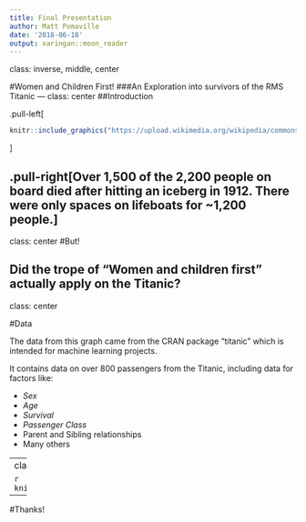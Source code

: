 ```yaml
---
title: Final Presentation
author: Matt Pomaville
date: '2018-06-18'
output: xaringan::moon_reader
---
```

class: inverse, middle, center

#Women and Children First!
###An Exploration into survivors of the RMS Titanic
---
class: center
##Introduction

.pull-left[
```r
knitr::include_graphics("https://upload.wikimedia.org/wikipedia/commons/f/fd/RMS_Titanic_3.jpg")
```
]

.pull-right[Over 1,500 of the 2,200 people on board died after hitting an iceberg in 1912. There were only spaces on lifeboats for ~1,200 people.]
---
class: center
#But!

Did the trope of "Women and children first" actually apply on the Titanic?
---
class: center

#Data

The data from this graph came from the CRAN package "titanic" which is intended for machine learning projects.

It contains data on over 800 passengers from the Titanic, including data for factors like:

- _Sex_
- _Age_
- _Survival_
- _Passenger Class_
- Parent and Sibling relationships
- Many others

---
class: center
#The Graph

```r
knitr::include_graphics("/home/matt/Documents/Final_Proj_Website/titanic2.png")
```
---

#Thanks!





